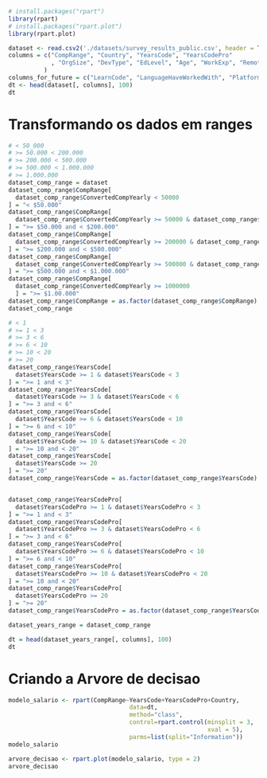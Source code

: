 ```r
# install.packages("rpart")
library(rpart)
# install.packages("rpart.plot")
library(rpart.plot)
```


```r
dataset <- read.csv2('./datasets/survey_results_public.csv', header = TRUE, sep = ',')
columns = c("CompRange", "Country", "YearsCode", "YearsCodePro"
            , "OrgSize", "DevType", "EdLevel", "Age", "WorkExp", "RemoteWork"
          )
columns_for_future = c("LearnCode", "LanguageHaveWorkedWith", "PlatformHaveWorkedWith", "ToolstackHaveWorkedWith")
dt <- head(dataset[, columns], 100)
dt
```

# Transformando os dados em ranges
```r
# < 50_000
# >= 50.000 < 200.000
# >= 200.000 < 500.000
# >= 500.000 < 1.000.000
# >= 1.000.000
dataset_comp_range = dataset
dataset_comp_range$CompRange[
  dataset_comp_range$ConvertedCompYearly < 50000
] = "< $50.000"
dataset_comp_range$CompRange[
  dataset_comp_range$ConvertedCompYearly >= 50000 & dataset_comp_range$ConvertedCompYearly < 200000
] = ">= $50.000 and < $200.000"
dataset_comp_range$CompRange[
  dataset_comp_range$ConvertedCompYearly >= 200000 & dataset_comp_range$ConvertedCompYearly < 500000
] = ">= $200.000 and < $500.000"
dataset_comp_range$CompRange[
  dataset_comp_range$ConvertedCompYearly >= 500000 & dataset_comp_range$ConvertedCompYearly < 1000000
] = ">= $500.000 and < $1.000.000"
dataset_comp_range$CompRange[
  dataset_comp_range$ConvertedCompYearly >= 1000000
  ] = ">= $1.00.000"
dataset_comp_range$CompRange = as.factor(dataset_comp_range$CompRange)
dataset_comp_range
```

```r
# < 1
# >= 1 < 3
# >= 3 < 6
# >= 6 < 10
# >= 10 < 20
# >= 20
dataset_comp_range$YearsCode[
  dataset$YearsCode >= 1 & dataset$YearsCode < 3
] = ">= 1 and < 3"
dataset_comp_range$YearsCode[
  dataset$YearsCode >= 3 & dataset$YearsCode < 6
] = ">= 3 and < 6"
dataset_comp_range$YearsCode[
  dataset$YearsCode >= 6 & dataset$YearsCode < 10
] = ">= 6 and < 10"
dataset_comp_range$YearsCode[
  dataset$YearsCode >= 10 & dataset$YearsCode < 20
] = ">= 10 and < 20"
dataset_comp_range$YearsCode[
  dataset$YearsCode >= 20
] = ">= 20"
dataset_comp_range$YearsCode = as.factor(dataset_comp_range$YearsCode)


dataset_comp_range$YearsCodePro[
  dataset$YearsCodePro >= 1 & dataset$YearsCodePro < 3
] = ">= 1 and < 3"
dataset_comp_range$YearsCodePro[
  dataset$YearsCodePro >= 3 & dataset$YearsCodePro < 6
] = ">= 3 and < 6"
dataset_comp_range$YearsCodePro[
  dataset$YearsCodePro >= 6 & dataset$YearsCodePro < 10
] = ">= 6 and < 10"
dataset_comp_range$YearsCodePro[
  dataset$YearsCodePro >= 10 & dataset$YearsCodePro < 20
] = ">= 10 and < 20"
dataset_comp_range$YearsCodePro[
  dataset$YearsCodePro >= 20
] = ">= 20"
dataset_comp_range$YearsCodePro = as.factor(dataset_comp_range$YearsCodePro)

dataset_years_range = dataset_comp_range
```


```r
dt = head(dataset_years_range[, columns], 100)
dt
```


# Criando a Arvore de decisao
```r
modelo_salario <- rpart(CompRange~YearsCode+YearsCodePro+Country,
                                  data=dt,
                                  method="class",
                                  control=rpart.control(minsplit = 3, 
                                                        xval = 5),
                                  parms=list(split="Information"))
modelo_salario
```

```r
arvore_decisao <- rpart.plot(modelo_salario, type = 2)
arvore_decisao
```
